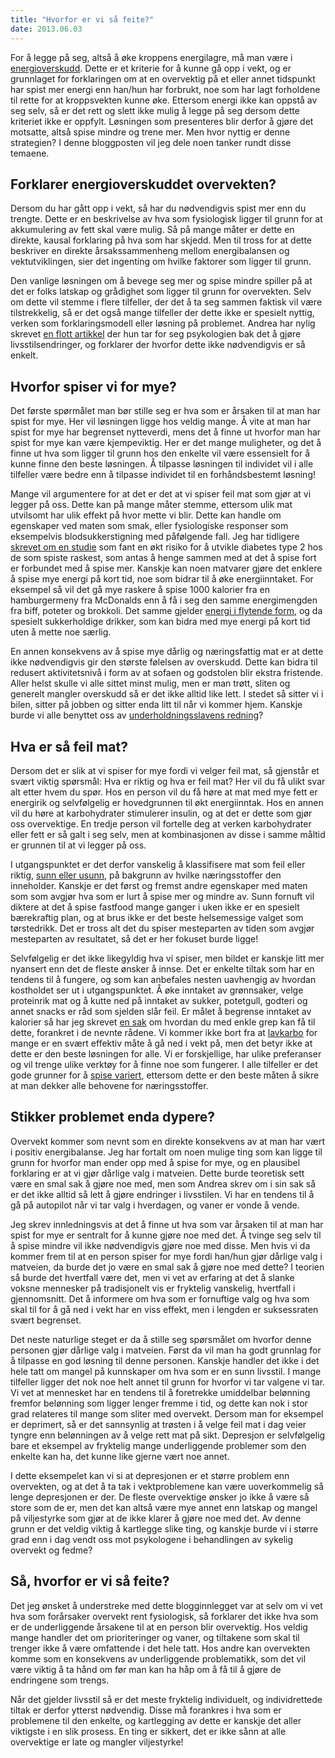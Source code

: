 ```yaml
---
title: "Hvorfor er vi så feite?"
date: 2013.06.03
---
```


For å legge på seg, altså å øke kroppens energilagre, må man være i [energioverskudd](energibalansen.qmd "Energibalansen – hva sier den egentlig?"). Dette er et kriterie for å kunne gå opp i vekt, og er grunnlaget for forklaringen om at en overvektig på et eller annet tidspunkt har spist mer energi enn han/hun har forbrukt, noe som har lagt forholdene til rette for at kroppsvekten kunne øke. Ettersom energi ikke kan oppstå av seg selv, så er det rett og slett ikke mulig å legge på seg dersom dette kriteriet ikke er oppfylt. Løsningen som presenteres blir derfor å gjøre det motsatte, altså spise mindre og trene mer. Men hvor nyttig er denne strategien? I denne bloggposten vil jeg dele noen tanker rundt disse temaene.

## Forklarer energioverskuddet overvekten?

Dersom du har gått opp i vekt, så har du nødvendigvis spist mer enn du trengte. Dette er en beskrivelse av hva som fysiologisk ligger til grunn for at akkumulering av fett skal være mulig. Så på mange måter er dette en direkte, kausal forklaring på hva som har skjedd. Men til tross for at dette beskriver en direkte årsakssammenheng mellom energibalansen og vektutviklingen, sier det ingenting om hvilke faktorer som ligger til grunn.

Den vanlige løsningen om å bevege seg mer og spise mindre spiller på at det er folks latskap og grådighet som ligger til grunn for overvekten. Selv om dette vil stemme i flere tilfeller, der det å ta seg sammen faktisk vil være tilstrekkelig, så er det også mange tilfeller der dette ikke er spesielt nyttig, verken som forklaringsmodell eller løsning på problemet. Andrea har nylig skrevet [en flott artikkel](livsstil-latskap.qmd) der hun tar for seg psykologien bak det å gjøre livsstilsendringer, og forklarer der hvorfor dette ikke nødvendigvis er så enkelt.

## Hvorfor spiser vi for mye?

Det første spørmålet man bør stille seg er hva som er årsaken til at man har spist for mye. Her vil løsningen ligge hos veldig mange. Å vite at man har spist for mye har begrenset nytteverdi, mens det å finne ut hvorfor man har spist for mye kan være kjempeviktig. Her er det mange muligheter, og det å finne ut hva som ligger til grunn hos den enkelte vil være essensielt for å kunne finne den beste løsningen. Å tilpasse løsningen til individet vil i alle tilfeller være bedre enn å tilpasse individet til en forhåndsbestemt løsning!

Mange vil argumentere for at det er det at vi spiser feil mat som gjør at vi legger på oss. Dette kan på mange måter stemme, ettersom ulik mat utvilsomt har ulik effekt på hvor mette vi blir. Dette kan handle om egenskaper ved maten som smak, eller fysiologiske responser som eksempelvis blodsukkerstigning med påfølgende fall. Jeg har tidligere [skrevet om en studie](spise-saktere.qmd) som fant en økt risiko for å utvikle diabetes type 2 hos de som spiste raskest, som antas å henge sammen med at det å spise fort er forbundet med å spise mer. Kanskje kan noen matvarer gjøre det enklere å spise mye energi på kort tid, noe som bidrar til å øke energiinntaket. For eksempel så vil det gå mye raskere å spise 1000 kalorier fra en hamburgermeny fra McDonalds enn å få i seg den samme energimengden fra biff, poteter og brokkoli. Det samme gjelder [energi i flytende form](flytende-karbohydrater.qmd), og da spesielt sukkerholdige drikker, som kan bidra med mye energi på kort tid uten å mette noe særlig.

En annen konsekvens av å spise mye dårlig og næringsfattig mat er at dette ikke nødvendigvis gir den største følelsen av overskudd. Dette kan bidra til redusert aktivitetsnivå i form av at sofaen og godstolen blir ekstra fristende. Aller helst skulle vi alle sittet minst mulig, men er man trøtt, sliten og generelt mangler overskudd så er det ikke alltid like lett. I stedet så sitter vi i bilen, sitter på jobben og sitter enda litt til når vi kommer hjem. Kanskje burde vi alle benyttet oss av [underholdningsslavens redning](underholdningsslavens-redning.qmd)?

## Hva er så feil mat?

Dersom det er slik at vi spiser for mye fordi vi velger feil mat, så gjenstår et svært viktig spørsmål: Hva er riktig og hva er feil mat? Her vil du få ulikt svar alt etter hvem du spør. Hos en person vil du få høre at mat med mye fett er energirik og selvfølgelig er hovedgrunnen til økt energiinntak. Hos en annen vil du høre at karbohydrater stimulerer insulin, og at det er dette som gjør oss overvektige. En tredje person vil fortelle deg at verken karbohydrater eller fett er så galt i seg selv, men at kombinasjonen av disse i samme måltid er grunnen til at vi legger på oss.

I utgangspunktet er det derfor vanskelig å klassifisere mat som feil eller riktig, [sunn eller usunn](sunn-usunn-kontekst.qmd), på bakgrunn av hvilke næringsstoffer den inneholder. Kanskje er det først og fremst andre egenskaper med maten som som avgjør hva som er lurt å spise mer og mindre av. Sunn fornuft vil diktere at det å spise fastfood mange ganger i uken ikke er en spesielt bærekraftig plan, og at brus ikke er det beste helsemessige valget som tørstedrikk. Det er tross alt det du spiser mesteparten av tiden som avgjør mesteparten av resultatet, så det er her fokuset burde ligge!

Selvfølgelig er det ikke likegyldig hva vi spiser, men bildet er kanskje litt mer nyansert enn det de fleste ønsker å innse. Det er enkelte tiltak som har en tendens til å fungere, og som kan anbefales nesten uavhengig av hvordan kostholdet ser ut i utgangspunktet. Å øke inntaket av grønnsaker, velge proteinrik mat og å kutte ned på inntaket av sukker, potetgull, godteri og annet snacks er råd som sjelden slår feil. Er målet å begrense inntaket av kalorier så har jeg skrevet [en sak](lite-nok-mat.qmd) om hvordan du med enkle grep kan få til dette, forankret i de nevnte rådene. Vi kommer ikke bort fra at [lavkarbo](lavkarbo-livsstil.qmd) for mange er en svært effektiv måte å gå ned i vekt på, men det betyr ikke at dette er den beste løsningen for alle. Vi er forskjellige, har ulike preferanser og vil trenge ulike verktøy for å finne noe som fungerer. I alle tilfeller er det gode grunner for å [spise variert](spise-variert,qmd), ettersom dette er den beste måten å sikre at man dekker alle behovene for næringsstoffer.

## Stikker problemet enda dypere?

Overvekt kommer som nevnt som en direkte konsekvens av at man har vært i positiv energibalanse. Jeg har fortalt om noen mulige ting som kan ligge til grunn for hvorfor man ender opp med å spise for mye, og en plausibel forklaring er at vi gjør dårlige valg i matveien. Dette burde teoretisk sett være en smal sak å gjøre noe med, men som Andrea skrev om i sin sak så er det ikke alltid så lett å gjøre endringer i livsstilen. Vi har en tendens til å gå på autopilot når vi tar valg i hverdagen, og vaner er vonde å vende.

Jeg skrev innledningsvis at det å finne ut hva som var årsaken til at man har spist for mye er sentralt for å kunne gjøre noe med det. Å tvinge seg selv til å spise mindre vil ikke nødvendigvis gjøre noe med disse. Men hvis vi da kommer frem til at en person spiser for mye fordi han/hun gjør dårlige valg i matveien, da burde det jo være en smal sak å gjøre noe med dette? I teorien så burde det hvertfall være det, men vi vet av erfaring at det å slanke voksne mennesker på tradisjonelt vis er fryktelig vanskelig, hvertfall i gjennomsnitt. Det å informere om hva som er fornuftige valg og hva som skal til for å gå ned i vekt har en viss effekt, men i lengden er suksessraten svært begrenset.

Det neste naturlige steget er da å stille seg spørsmålet om hvorfor denne personen gjør dårlige valg i matveien. Først da vil man ha godt grunnlag for å tilpasse en god løsning til denne personen. Kanskje handler det ikke i det hele tatt om mangel på kunnskaper om hva som er en sunn livsstil. I mange tilfeller ligger det nok noe helt annet til grunn for hvorfor vi tar valgene vi tar. Vi vet at mennesket har en tendens til å foretrekke umiddelbar belønning fremfor belønning som ligger lenger fremme i tid, og dette kan nok i stor grad relateres til mange som sliter med overvekt. Dersom man for eksempel er deprimert, så er det sannsynlig at trøsten i å velge feil mat i dag veier tyngre enn belønningen av å velge rett mat på sikt. Depresjon er selvfølgelig bare et eksempel av fryktelig mange underliggende problemer som den enkelte kan ha, det kunne like gjerne vært noe annet.

I dette eksempelet kan vi si at depresjonen er et større problem enn overvekten, og at det å ta tak i vektproblemene kan være uoverkommelig så lenge depresjonen er der. De fleste overvektige ønsker jo ikke å være så store som de er, men det kan altså være mye annet enn latskap og mangel på viljestyrke som gjør at de ikke klarer å gjøre noe med det. Av denne grunn er det veldig viktig å kartlegge slike ting, og kanskje burde vi i større grad enn i dag vendt oss mot psykologene i behandlingen av sykelig overvekt og fedme?

## Så, hvorfor er vi så feite?

Det jeg ønsket å understreke med dette blogginnlegget var at selv om vi vet hva som forårsaker overvekt rent fysiologisk, så forklarer det ikke hva som er de underliggende årsakene til at en person blir overvektig. Hos veldig mange handler det om prioriteringer og vaner, og tiltakene som skal til trenger ikke å være omfattende i det hele tatt. Hos andre kan overvekten komme som en konsekvens av underliggende problematikk, som det vil være viktig å ta hånd om før man kan ha håp om å få til å gjøre de endringene som trengs.

Når det gjelder livsstil så er det meste fryktelig individuelt, og individrettede tiltak er derfor ytterst nødvendig. Disse må forankres i hva som er problemene til den enkelte, og kartlegging av dette er kanskje det aller viktigste i en slik prosess. En ting er sikkert, det er ikke sånn at alle overvektige er late og mangler viljestyrke!
